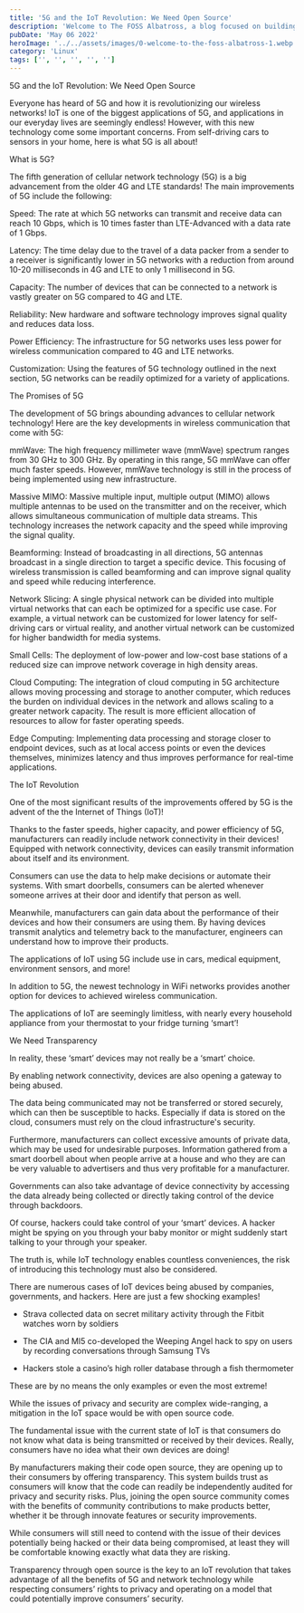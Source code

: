 ```yaml
---
title: '5G and the IoT Revolution: We Need Open Source'
description: 'Welcome to The FOSS Albatross, a blog focused on building exposure around free and open-source software!'
pubDate: 'May 06 2022'
heroImage: '../../assets/images/0-welcome-to-the-foss-albatross-1.webp'
category: 'Linux'
tags: ['', '', '', '', '']
---
```


5G and the IoT Revolution: We Need Open Source

Everyone has heard of 5G and how it is revolutionizing our wireless networks! IoT is one of the biggest applications of 5G, and applications in our everyday lives are seemingly endless! However, with this new technology come some important concerns. From self-driving cars to sensors in your home, here is what 5G is all about!

What is 5G?

The fifth generation of cellular network technology (5G) is a big advancement from the older 4G and LTE standards! The main improvements of 5G include the following:

Speed: The rate at which 5G networks can transmit and receive data can reach 10 Gbps, which is 10 times faster than LTE-Advanced with a data rate of 1 Gbps.

Latency: The time delay due to the travel of a data packer from a sender to a receiver is significantly lower in 5G networks with a reduction from around 10-20 milliseconds in 4G and LTE to only 1 millisecond in 5G.

Capacity: The number of devices that can be connected to a network is vastly greater on 5G compared to 4G and LTE.

Reliability: New hardware and software technology improves signal quality and reduces data loss.

Power Efficiency: The infrastructure for 5G networks uses less power for wireless communication compared to 4G and LTE networks.

Customization: Using the features of 5G technology outlined in the next section, 5G networks can be readily optimized for a variety of applications.

The Promises of 5G

The development of 5G brings abounding advances to cellular network technology! Here are the key developments in wireless communication that come with 5G:

mmWave: The high frequency millimeter wave (mmWave) spectrum ranges from 30 GHz to 300 GHz. By operating in this range, 5G mmWave can offer much faster speeds. However, mmWave technology is still in the process of being implemented using new infrastructure.

Massive MIMO: Massive multiple input, multiple output (MIMO) allows multiple antennas to be used on the transmitter and on the receiver, which allows simultaneous communication of multiple data streams. This technology increases the network capacity and the speed while improving the signal quality.

Beamforming: Instead of broadcasting in all directions, 5G antennas broadcast in a single direction to target a specific device. This focusing of wireless transmission is called beamforming and can improve signal quality and speed while reducing interference.

Network Slicing: A single physical network can be divided into multiple virtual networks that can each be optimized for a specific use case. For example, a virtual network can be customized for lower latency for self-driving cars or virtual reality, and another virtual network can be customized for higher bandwidth for media systems.

Small Cells: The deployment of low-power and low-cost base stations of a reduced size can improve network coverage in high density areas.

Cloud Computing: The integration of cloud computing in 5G architecture allows moving processing and storage to another computer, which reduces the burden on individual devices in the network and allows scaling to a greater network capacity. The result is more efficient allocation of resources to allow for faster operating speeds.

Edge Computing: Implementing data processing and storage closer to endpoint devices, such as at local access points or even the devices themselves, minimizes latency and thus improves performance for real-time applications.

The IoT Revolution

One of the most significant results of the improvements offered by 5G is the advent of the the Internet of Things (IoT)!

Thanks to the faster speeds, higher capacity, and power efficiency of 5G, manufacturers can readily include network connectivity in their devices! Equipped with network connectivity, devices can easily transmit information about itself and its environment.

Consumers can use the data to help make decisions or automate their systems. With smart doorbells, consumers can be alerted whenever someone arrives at their door and identify that person as well.

Meanwhile, manufacturers can gain data about the performance of their devices and how their consumers are using them. By having devices transmit analytics and telemetry back to the manufacturer, engineers can understand how to improve their products.

The applications of IoT using 5G include use in cars, medical equipment, environment sensors, and more!

In addition to 5G, the newest technology in WiFi networks provides another option for devices to achieved wireless communication.

The applications of IoT are seemingly limitless, with nearly every household appliance from your thermostat to your fridge turning ‘smart’!

We Need Transparency

In reality, these ‘smart’ devices may not really be a ‘smart’ choice.

By enabling network connectivity, devices are also opening a gateway to being abused.

The data being communicated may not be transferred or stored securely, which can then be susceptible to hacks. Especially if data is stored on the cloud, consumers must rely on the cloud infrastructure's security.

Furthermore, manufacturers can collect excessive amounts of private data, which may be used for undesirable purposes. Information gathered from a smart doorbell about when people arrive at a house and who they are can be very valuable to advertisers and thus very profitable for a manufacturer.

Governments can also take advantage of device connectivity by accessing the data already being collected or directly taking control of the device through backdoors.

Of course, hackers could take control of your ‘smart’ devices. A hacker might be spying on you through your baby monitor or might suddenly start talking to your through your speaker.

The truth is, while IoT technology enables countless conveniences, the risk of introducing this technology must also be considered.

There are numerous cases of IoT devices being abused by companies, governments, and hackers. Here are just a few shocking examples!

- Strava collected data on secret military activity through the Fitbit watches worn by soldiers

- The CIA and MI5 co-developed the Weeping Angel hack to spy on users by recording conversations through Samsung TVs

- Hackers stole a casino’s high roller database through a fish thermometer

These are by no means the only examples or even the most extreme!

While the issues of privacy and security are complex wide-ranging, a mitigation in the IoT space would be with open source code.

The fundamental issue with the current state of IoT is that consumers do not know what data is being transmitted or received by their devices. Really, consumers have no idea what their own devices are doing!

By manufacturers making their code open source, they are opening up to their consumers by offering transparency. This system builds trust as consumers will know that the code can readily be independently audited for privacy and security risks. Plus, joining the open source community comes with the benefits of community contributions to make products better, whether it be through innovate features or security improvements.

While consumers will still need to contend with the issue of their devices potentially being hacked or their data being compromised, at least they will be comfortable knowing exactly what data they are risking.

Transparency through open source is the key to an IoT revolution that takes advantage of all the benefits of 5G and network technology while respecting consumers’ rights to privacy and operating on a model that could potentially improve consumers’ security.
